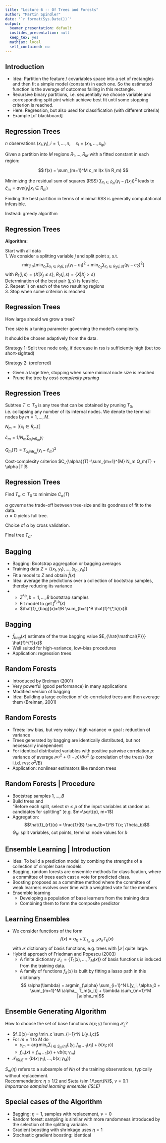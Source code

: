 ```yaml
---
title: "Lecture 6 -- Of Trees and Forests"
author: "Martin Spindler"
date: '`r format(Sys.Date())`'
output:
  beamer_presentation: default
  ioslides_presentation: null
  keep_tex: yes
  mathjax: local
  self_contained: no
---
```



## Introduction
* Idea: Partition the feature / covariables space into a set of rectangles and then fit a simple model (constant) in each one. So the estimated function is the average of outcomes falling in this rectangle.
* Recursive binary partitions, i.e. sequentially we choose variable and corresponding split pint which achieve best fit until some stopping criterion is reached.
* Here: Regression, but also used for classification (with different criteria)
* Example [cf blackboard]

## Regression Trees
$n$ observations $(x_i,y_i), i=1,\ldots,n, \quad x_i=(x_{i1}, \ldots, x_{ip})$

Given a partition into $M$ regions $R_1,\ldots,R_M$ with a fitted constant in each region:

$$ f(x) = \sum_{m=1}^M c_m I(x \in R_m) $$

Minimizing the residual sum of squares (RSS) $\sum_{x_i \in R_m} (y_i-f(x_i))^2$ leads to $\hat{c}_m=ave(y_i|x_i \in R_m)$

Finding the best partition in terms of minimal RSS is generally computational infeasible.

Instead: greedy algorithm

## Regression Trees

**Algorithm:**  

Start with all data  
1. We consider a splitting variable $j$ and split point $s$, s.t.
	$$ \min_{j, s} \left[ \min_{c_1} \sum_{x_i \in R_1(j,s)} (y_i-c_1)^2 
	+ \min_{c_2} \sum_{x_i \in R_2(j,s)} (y_i-c_2)^2 \right] $$
	with $R_1(j,s)=\{ X|X_j \leq s \}$,  $R_2(j,s)=\{ X|X_j > s \}$  
Determination of the best pair $(j,s)$ is feasible.  
2. Repeat 1) on each of the two resulting regions  
3. Stop when some criterion is reached  


## Regression Trees
How large should we grow a tree?

Tree size is a tuning parameter governing the model's complexity.

It should be chosen adaptively from the data.

Strategy 1: Split tree node only, if decrease in rss is sufficiently high (but too short-sighted)

Strategy 2: (preferred)

* Given a large tree, stopping when some minimal node size is reached  
* Prune the tree by *cost-complexity pruning*  

## Regression Trees

Subtree $T \subset T_0$ is any tree that can be obtained by pruning $T_0$, i.e. collapsing any number of its internal nodes. 
We denote the terminal nodes by $m=1,\ldots,M$.

$N_m=|\{x_i \in R_m\}|$

$\hat{c}_m = 1/N_m  \sum_{x_i in R_m} y_i$

$Q_m(T) =   \sum_{x_i in R_m} (y_i - \hat{c}_m)^2$

Cost-complexity criterion $C_{\alpha}(T)=\sum_{m=1}^{M} N_m Q_m(T) + \alpha |T|$

## Regression Trees

Find $T_{\alpha} \subset T_0$ to minimize $C_{\alpha}(T)$

$\alpha$ governs the trade-off between tree-size and its goodness of fit to the data.  
$\alpha=0$ yields full tree.

Choice of $\alpha$ by cross validation.

Final tree $T_{\hat{\alpha}}$

## Bagging
* Bagging: Bootstrap aggregation or bagging averages
* Training data $Z=\{(x_1,y_1),\ldots,(x_n,y_n)\}$
* Fit a model to $Z$ and obtain $\hat{f}(x)$
* Idea: average the predictions over a collection of bootstrap samples, thereby reducing its variance
*
  + $Z^{*b}, b=1,\ldots,B$ bootstrap samples
  + Fit model to get $\hat{f}^{*,b}(x)$
  + $\hat{f}_{bag}(x)=1/B \sum_{b=1}^B \hat{f}^{*,b}(x)$

## Bagging
* $\hat{f}_{bag}(x)$ estimate of the true bagging value $E_{\hat{\mathcal{P}}} \hat{f}^{*}(x)$
* Well suited for high-variance, low-bias procedures
* Application: regression trees

## Random Forests  
* Introduced by Breiman (2001)
* Very powerful (good performance) in many applications
* Modified version of bagging
* Idea: Building a large collection of de-correlated trees and then average them (Breiman, 2001)

## Random Forests
* Trees: low bias, but very noisy / high variance $\Rightarrow$ goal : reduction of variance
* Trees generated by bagging are identically distributed, but not necessarily independent
* For identical distributed variables with positive pairwise correlation $\rho$: variance of average $\rho \sigma^2 + (1-\rho)/B \sigma^2$ ($\rho$ correlation of the trees) (for i.i.d. rvs: $\sigma^2/B$)
* Application: nonlinear estimators like random trees

## Random Forests | Procedure
* Bootstrap samples $1,\ldots,B$
* Build trees and  
	"Before each split, select $m \leq p$ of the input variables at random as candidates for splitting" (e.g. $m=\sqrt{p}, m=1$)
* Aggregation:
	$$\hat{f}_{rf}(x) = \frac{1}{B} \sum_{b=1}^B T(x; \Theta_b)$$
	$\Theta_b$: split variables, cut points, terminal node values for $b$

## Ensemble Learning | Introduction
* Idea: To build a prediction model by combing the strengths of a collection of simpler base models.
* Bagging, random forests are ensemble methods for classification, where a committee of trees each cast a vote for predicted class.
* Boosting proposed as a committee method where the committee of weak learners evolves over time with a weighted vote for the members
* Ensemble learning  
  + Developing a population of base learners from the training data  
  + Combining them to form the composite predictor  

## Learning Ensembles
* We consider functions of the form
	$$ f(x) = \alpha_0 + \sum_{T_k \in \mathcal{T}} \alpha_k T_k(x) $$
	with $\mathcal{T}$ dictionary of basis functions, e.g. trees with $|\mathcal{T}|$ quite large.  
* Hybrid approach of Friedman and Popescu (2003)  
  + A finite dictionary $\mathcal{T}_L=\{T_1(x),\ldots, T_M(x)\}$ of basis functions is induced from the training data.  
  + A family of functions $f_{\lambda}(x)$ is built by fitting a lasso path in this dictionary
			$$ \alpha(\lambda) = argmin_{\alpha} \sum_{i=1}^N L[y_i, \alpha_0 + \sum_{m=1}^M \alpha_, T_m(x_i)] + \lambda \sum_{m=1}^M   |\alpha_m|$$

## Ensemble Generating Algorithm
How to choose the set of base functions $b(x;\gamma)$ forming $\mathcal{T}_L$?  

* $f_0(x)=\arg \min_c \sum_{i=1}^N L(y_i,c)$
* For $m=1$ to $M$ do    
  +	$\gamma_m = \arg \min_{\gamma} \sum_{i \in S_m(\eta)} L(y_i, f_{m-1}(x_i) + b(x_i;\gamma))$  
  + $f_m(x)=f_{m-1}(x) + \nu b(x;\gamma_m)$  
* $\mathcal{T}_{ISLE}=\{ b(x;\gamma_1), \ldots, b(x;\gamma_M) \}$  

$S_m(\eta)$ refers to a subsample of $N \eta$ of the training observations, typically without replacement.  
Recommendation: $\eta \leq 1/2$ and $\eta \sim 1/\sqrt(N)$, $\nu=0.1$  
*Importance sampled learning ensemble (ISLE)*



## Special cases of the Algorithm
* Bagging: $\eta=1$, samples with replacement, $\nu=0$
* Random forest: sampling is similar with more randomness introduced by the selection of the splitting variable.
* Gradient boosting with shrinkage uses $\eta=1$
* Stochastic gradient boosting: identical

